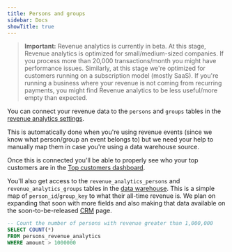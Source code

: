 ```yaml
---
title: Persons and groups
sidebar: Docs
showTitle: true
---
```


> **Important:** Revenue analytics is currently in beta. At this stage, Revenue analytics is optimized for small/medium-sized companies. If you process more than 20,000 transactions/month you might have performance issues. Similarly, at this stage we're optimized for customers running on a subscription model (mostly SaaS). If you're running a business where your revenue is not coming from recurring payments, you might find Revenue analytics to be less useful/more empty than expected.

You can connect your revenue data to the `persons` and `groups` tables in the [revenue analytics settings](https://app.posthog.com/data-management/revenue).

This is automatically done when you're using revenue events (since we know what person/group an event belongs to) but we need your help to manually map them in case you're using a data warehouse source.

<ProductScreenshot
  imageLight = "https://res.cloudinary.com/dmukukwp6/image/upload/Screenshot_2025_09_05_at_16_20_38_743c93fff2.png"
  imageDark = "https://res.cloudinary.com/dmukukwp6/image/upload/Screenshot_2025_09_05_at_16_20_29_8ec0f4633a.png"
  alt="Revenue analytics persons and groups setup" 
  classes="rounded"
/>

Once this is connected you'll be able to properly see who your top customers are in the [Top customers dashboard](https://app.posthog.com/revenue_analytics#top-customers).

You'll also get access to the `revenue_analytics_persons` and `revenue_analytics_groups` tables in the [data warehouse](https://app.posthog.com/data-warehouse). This is a simple map of `person_id`/`group_key` to what their all-time revenue is. We plan on expanding that soon with more fields and also making that data available on the soon-to-be-released [CRM](/teams/crm) page.

```sql
-- Count the number of persons with revenue greater than 1,000,000
SELECT COUNT(*)
FROM persons_revenue_analytics
WHERE amount > 1000000
```